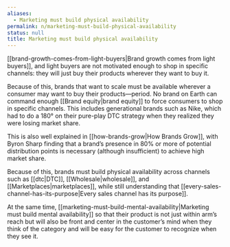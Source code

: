 ```yaml
---
aliases:
  - Marketing must build physical availability
permalink: n/marketing-must-build-physical-availability
status: null
title: Marketing must build physical availability
---
```

[[brand-growth-comes-from-light-buyers|Brand growth comes from light buyers]], and light buyers are not motivated enough to shop in specific channels: they will just buy their products wherever they want to buy it.

Because of this, brands that want to scale must be available wherever a consumer may want to buy their products—period. No brand on Earth can command enough [[Brand equity|brand equity]] to force consumers to shop in specific channels. This includes generational brands such as Nike, which had to do a 180° on their pure-play DTC strategy when they realized they were losing market share.

This is also well explained in [[how-brands-grow|How Brands Grow]], with Byron Sharp finding that a brand’s presence in 80% or more of potential distribution points is necessary (although insufficient) to achieve high market share.

Because of this, brands must build physical availability across channels such as [[dtc|DTC]], [[Wholesale|wholesale]], and [[Marketplaces|marketplaces]], while still understanding that [[every-sales-channel-has-its-purpose|Every sales channel has its purpose]].

At the same time, [[marketing-must-build-mental-availability|Marketing must build mental availability]] so that their product is not just within arm’s reach but will also be front and center in the customer’s mind when they think of the category and will be easy for the customer to recognize when they see it.
